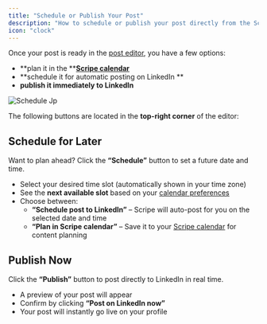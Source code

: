 ```yaml
---
title: "Schedule or Publish Your Post"
description: "How to schedule or publish your post directly from the Scripe editor."
icon: "clock"
---
```


Once your post is ready in the [post editor](/editor/editor), you have a few options: 

- **plan it in the **[**Scripe calendar**](/sidebar/calendar)
- **schedule it for automatic posting on LinkedIn **
- **publish it immediately to LinkedIn**

![Schedule Jp](/images/schedule.jpg)

The following buttons are located in the **top-right corner** of the editor:

## Schedule for Later

Want to plan ahead? Click the **“Schedule”** button to set a future date and time.

- Select your desired time slot (automatically shown in your time zone)
- See the **next available slot** based on your [calendar preferences](/sidebar/calendar)
- Choose between:
  - **“Schedule post to LinkedIn”** – Scripe will auto-post for you on the selected date and time
  - **“Plan in Scripe calendar”** – Save it to your [Scripe calendar](/sidebar/calendar) for content planning

## Publish Now

Click the **“Publish”** button to post directly to LinkedIn in real time.

- A preview of your post will appear
- Confirm by clicking **“Post on LinkedIn now”**
- Your post will instantly go live on your profile